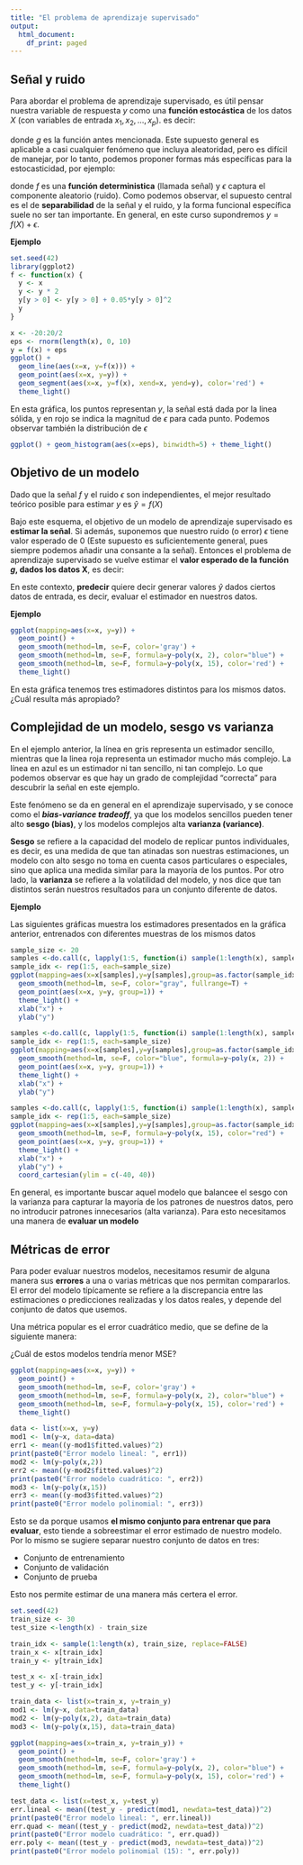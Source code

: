 ```yaml
---
title: "El problema de aprendizaje supervisado"
output:
  html_document:
    df_print: paged
---
```


## Señal y ruido

Para abordar el problema de aprendizaje supervisado, es útil pensar nuestra variable de respuesta $y$ como una **función estocástica** de los datos $X$ (con variables de entrada $x_1, x_2, \ldots, x_p$). es decir: 

\begin{equation*}
  y = g(X)
\end{equation*}

donde $g$ es la función antes mencionada. Este supuesto general es aplicable a casi cualquier fenómeno que incluya aleatoridad, pero es difícil de manejar, por lo tanto, podemos proponer formas más específicas para la estocasticidad, por ejemplo:

\begin{align*}
  y =& f(X) + \epsilon \\
  y =& f(X) * \epsilon \\
  y =& f(X)^\epsilon \\
  \ldots
\end{align*}

donde $f$ es una **función deterministica** (llamada señal) y $\epsilon$ captura el componente aleatorio (ruido). Como podemos observar, el supuesto central es el de **separabilidad** de la señal y el ruido, y la forma funcional específica suele no ser tan importante. En general, en este curso supondremos $y = f(X) + \epsilon$.

**Ejemplo**

```r
set.seed(42)
library(ggplot2)
f <- function(x) {
  y <- x
  y <- y * 2 
  y[y > 0] <- y[y > 0] + 0.05*y[y > 0]^2
  y
}

x <- -20:20/2
eps <- rnorm(length(x), 0, 10)
y = f(x) + eps
ggplot() + 
  geom_line(aes(x=x, y=f(x))) +
  geom_point(aes(x=x, y=y)) +
  geom_segment(aes(x=x, y=f(x), xend=x, yend=y), color='red') +
  theme_light()
```

En esta gráfica, los puntos representan $y$, la señal está dada por la linea sólida, y en rojo se indica la magnitud de $\epsilon$ para cada punto. Podemos observar también la distribución de $\epsilon$

```r
ggplot() + geom_histogram(aes(x=eps), binwidth=5) + theme_light()
```

## Objetivo de un modelo

Dado que la señal $f$ y el ruido $\epsilon$ son independientes, el mejor resultado teórico posible para estimar $y$ es $\hat{y} = f(X)$

Bajo este esquema, el objetivo de un modelo de aprendizaje supervisado es **estimar la señal**. Si además, suponemos que nuestro ruido (o error) $\epsilon$ tiene valor esperado de 0 (Este supuesto es suficientemente general, pues siempre podemos añadir una consante a la señal). Entonces el problema de aprendizaje supervisado se vuelve estimar el **valor esperado de la función $g$, dados los datos X**, es decir:

\begin{equation}
  \hat{y} = \hat{E}[g | X] =  \hat{f}(X)
\end{equation}

En este contexto, **predecir** quiere decir generar valores $\hat{y}$ dados ciertos datos de entrada, es decir, evaluar el estimador en nuestros datos.

**Ejemplo**
```r
ggplot(mapping=aes(x=x, y=y)) +
  geom_point() +
  geom_smooth(method=lm, se=F, color='gray') + 
  geom_smooth(method=lm, se=F, formula=y~poly(x, 2), color="blue") +
  geom_smooth(method=lm, se=F, formula=y~poly(x, 15), color='red') +
  theme_light()
```

En esta gráfica tenemos tres estimadores distintos para los mismos datos. ¿Cuál resulta más apropiado?

## Complejidad de un modelo, sesgo vs varianza

En el ejemplo anterior, la línea en gris representa un estimador sencillo, mientras que la linea roja representa un estimador mucho más complejo. La línea en azul es un estimador ni tan sencillo, ni tan complejo. Lo que podemos observar es que hay un grado de complejidad "correcta" para descubrir la señal en este ejemplo.

Este fenómeno se da en general en el aprendizaje supervisado, y se conoce como el **_bias-variance tradeoff_**, ya que los modelos sencillos pueden tener alto **sesgo (bias)**, y los modelos complejos alta **varianza (variance)**. 

**Sesgo** se refiere a la capacidad del modelo de replicar puntos individuales, es decir, es una medida de que tan atinadas son nuestras estimaciones, un modelo con alto sesgo no toma en cuenta casos particulares o especiales, sino que aplica una medida similar para la mayoría de los puntos. Por otro lado, la **varianza** se refiere a la volatilidad del modelo, y nos dice que tan distintos serán nuestros resultados para un conjunto diferente de datos.

**Ejemplo**

Las siguientes gráficas muestra los estimadores presentados en la gráfica anterior, entrenados con diferentes muestras de los mismos datos

```r
sample_size <- 20
samples <-do.call(c, lapply(1:5, function(i) sample(1:length(x), sample_size, replace=FALSE)))
sample_idx <- rep(1:5, each=sample_size)
ggplot(mapping=aes(x=x[samples],y=y[samples],group=as.factor(sample_idx))) + 
  geom_smooth(method=lm, se=F, color="gray", fullrange=T) + 
  geom_point(aes(x=x, y=y, group=1)) +
  theme_light() +
  xlab("x") + 
  ylab("y")

```

```r
samples <-do.call(c, lapply(1:5, function(i) sample(1:length(x), sample_size, replace=FALSE)))
sample_idx <- rep(1:5, each=sample_size)
ggplot(mapping=aes(x=x[samples],y=y[samples],group=as.factor(sample_idx))) + 
  geom_smooth(method=lm, se=F, color="blue", formula=y~poly(x, 2)) + 
  geom_point(aes(x=x, y=y, group=1)) +
  theme_light() +
  xlab("x") + 
  ylab("y")

```

```r
samples <-do.call(c, lapply(1:5, function(i) sample(1:length(x), sample_size, replace=FALSE)))
sample_idx <- rep(1:5, each=sample_size)
ggplot(mapping=aes(x=x[samples],y=y[samples],group=as.factor(sample_idx))) + 
  geom_smooth(method=lm, se=F, formula=y~poly(x, 15), color="red") + 
  geom_point(aes(x=x, y=y, group=1)) + 
  theme_light() +
  xlab("x") + 
  ylab("y") +
  coord_cartesian(ylim = c(-40, 40))

```

En general, es importante buscar aquel modelo que balancee el sesgo con la varianza para capturar la mayoría de los patrones de nuestros datos, pero no introducir patrones innecesarios (alta varianza). Para esto necesitamos una manera de **evaluar un modelo**

## Métricas de error

Para poder evaluar nuestros modelos, necesitamos resumir de alguna manera sus **errores** a una o varias métricas que nos permitan compararlos. El error del modelo típícamente se refiere a la discrepancia entre las estimaciones o predicciones realizadas y los datos reales, y depende del conjunto de datos que usemos.

Una métrica popular es el error cuadrático medio, que se define de la siguiente manera:

\begin{equation}
  MSE(\hat{y}, y) = \displaystyle\frac{1}{n}\sum_{i=1}^n (y_i - \hat{y})^2
\end{equation}

¿Cuál de estos modelos tendría menor MSE? 

```r
ggplot(mapping=aes(x=x, y=y)) +
  geom_point() +
  geom_smooth(method=lm, se=F, color='gray') + 
  geom_smooth(method=lm, se=F, formula=y~poly(x, 2), color="blue") +
  geom_smooth(method=lm, se=F, formula=y~poly(x, 15), color='red') +
  theme_light()
```

```r
data <- list(x=x, y=y)
mod1 <- lm(y~x, data=data)
err1 <- mean((y-mod1$fitted.values)^2)
print(paste0("Error modelo lineal: ", err1))
mod2 <- lm(y~poly(x,2))
err2 <- mean((y-mod2$fitted.values)^2)
print(paste0("Error modelo cuadrático: ", err2))
mod3 <- lm(y~poly(x,15))
err3 <- mean((y-mod3$fitted.values)^2)
print(paste0("Error modelo polinomial: ", err3))
```


Esto se da porque usamos **el mismo conjunto para entrenar que para evaluar**, esto tiende a sobreestimar el error estimado de nuestro modelo. Por lo mismo se sugiere separar nuestro conjunto de datos en tres:

* Conjunto de entrenamiento
* Conjunto de validación
* Conjunto de prueba

Esto nos permite estimar de una manera más certera el error.


```r

set.seed(42)
train_size <- 30
test_size <-length(x) - train_size

train_idx <- sample(1:length(x), train_size, replace=FALSE)
train_x <- x[train_idx]
train_y <- y[train_idx]

test_x <- x[-train_idx]
test_y <- y[-train_idx]

train_data <- list(x=train_x, y=train_y)
mod1 <- lm(y~x, data=train_data)
mod2 <- lm(y~poly(x,2), data=train_data)
mod3 <- lm(y~poly(x,15), data=train_data)

ggplot(mapping=aes(x=train_x, y=train_y)) +
  geom_point() +
  geom_smooth(method=lm, se=F, color='gray') + 
  geom_smooth(method=lm, se=F, formula=y~poly(x, 2), color="blue") +
  geom_smooth(method=lm, se=F, formula=y~poly(x, 15), color='red') +
  theme_light()

```

```r
test_data <- list(x=test_x, y=test_y)
err.lineal <- mean((test_y - predict(mod1, newdata=test_data))^2)
print(paste0("Error modelo lineal: ", err.lineal))
err.quad <- mean((test_y - predict(mod2, newdata=test_data))^2)
print(paste0("Error modelo cuadrático: ", err.quad))
err.poly <- mean((test_y - predict(mod3, newdata=test_data))^2)
print(paste0("Error modelo polinomial (15): ", err.poly))
```